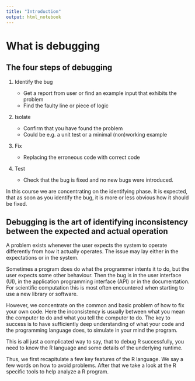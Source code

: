 ```yaml
---
title: "Introduction"
output: html_notebook
---
```


# What is debugging {#whatis}

## The four steps of debugging

1. Identify the bug

   - Get a report from user or find an example input that exhibits the problem
   - Find the faulty line or piece of logic

2. Isolate

   - Confirm that you have found the problem
   - Could be e.g. a unit test or a minimal (non)working example

3. Fix

   - Replacing the erroneous code with correct code

4. Test

   - Check that the bug is fixed and no new bugs were introduced.

In this course we are concentrating on the identifying phase. It is expected, that as soon as you
identify the bug, it is more or less obvious how it should be fixed.

## Debugging is the art of identifying inconsistency between the expected and actual operation

A problem exists whenever the user expects the system to operate differently from how it actually operates.
The issue may lay either in the expectations or in the system.

Sometimes a program does do what the programmer intents it to do, but the user expects some other behaviour.
Then the bug is in the user interface (UI), in the application programming interface (API) or in the
documentation. For scientific computation this is most often encountered when starting to use a new
library or software.

However, we concentrate on the common and basic problem of how to fix your own code. Here the inconsistency
is usually between what you mean the computer to do and what you tell the computer to do.
The key to success is to have sufficiently deep understanding of what your code and the programming language
does, to simulate in your mind the program.

This is all just a complicated way to say, that to debug R successfully, you need to know the R language
and some details of the underlying runtime.

Thus, we first recapitulate a few key features of the R language. We say a few words on how to avoid
problems. After that we take a look at the R specific tools to help analyze a R program. 

